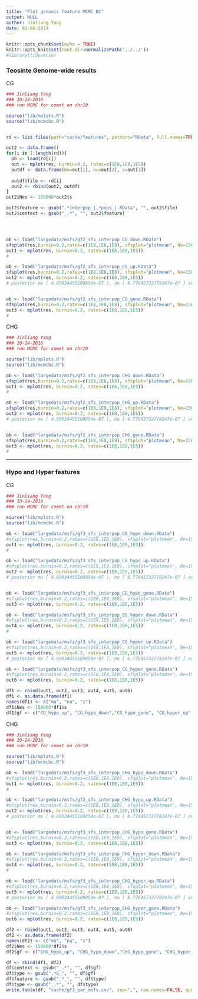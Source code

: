```yaml
---
title: "Plot genomic feature MCMC BC"
output: NULL
author: Jinliang Yang
date: 02-08-2019
---
```



```r
knitr::opts_chunk$set(echo = TRUE) 
knitr::opts_knit$set(root.dir=normalizePath('../../')) 
#library(tidyverse)
```


### Teosinte Genome-wide results

CG

```r
### Jinliang Yang
### 10-14-2016
### run MCMC for comet on chr10

source("lib/mplots.R")
source("lib/mcmcbc.R")


rd <- list.files(path="cache/features", pattern="RData", full.names=TRUE)

out2 <- data.frame()
for(i in 1:length(rd)){
  ob <- load(rd[i])
  out <- mplot(res, burnin=0.2, rates=c(1E8,1E8,1E5))
  outdf <- data.frame(mu=out[1], nu=out[2], s=out[3])
  
  outdf$file <- rd[i]
  out2 <- rbind(out2, outdf)
}
out2$Nes <- 150000*out2$s

out2$feature <- gsub(".*interpop_|.*pops_|.RData", "", out2$file)
out2$context <- gsub("_.*", "", out2$feature)




ob <- load("largedata/msfs/gf2_sfs_interpop_CG_down.RData")
sfsplot(res,burnin=0.2,rates=c(1E8,1E8,1E8), sfsplot="plotmean", Ne=150000, k=0:102)
out1 <- mplot(res, burnin=0.2, rates=c(1E8,1E8,1E5))
#

ob <- load("largedata/msfs/gf2_sfs_interpop_CG_up.RData")
sfsplot(res,burnin=0.2,rates=c(1E8,1E8,1E8), sfsplot="plotmean", Ne=150000, k=0:102)
out2 <- mplot(res, burnin=0.2, rates=c(1E8,1E8,1E5))
# posterior mu [ 4.60934455109854e-07 ], nu [ 6.77645732778247e-07 ] and s [ 1.79033264284426e-06 ]


ob <- load("largedata/msfs/gf2_sfs_interpop_CG_gene.RData")
sfsplot(res,burnin=0.2,rates=c(1E8,1E8,1E8), sfsplot="plotmean", Ne=150000, k=0:102)
out3 <- mplot(res, burnin=0.2, rates=c(1E8,1E8,1E5))
#
```

CHG

```r
### Jinliang Yang
### 10-14-2016
### run MCMC for comet on chr10

source("lib/mplots.R")
source("lib/mcmcbc.R")

ob <- load("largedata/msfs/gf2_sfs_interpop_CHG_down.RData")
sfsplot(res,burnin=0.2,rates=c(1E8,1E8,1E8), sfsplot="plotmean", Ne=150000, k=0:102)
out1 <- mplot(res, burnin=0.2, rates=c(1E8,1E8,1E5))
#

ob <- load("largedata/msfs/gf2_sfs_interpop_CHG_up.RData")
sfsplot(res,burnin=0.2,rates=c(1E8,1E8,1E8), sfsplot="plotmean", Ne=150000, k=0:102)
out2 <- mplot(res, burnin=0.2, rates=c(1E8,1E8,1E5))
# posterior mu [ 4.60934455109854e-07 ], nu [ 6.77645732778247e-07 ] and s [ 1.79033264284426e-06 ]


ob <- load("largedata/msfs/gf2_sfs_interpop_CHG_gene.RData")
sfsplot(res,burnin=0.2,rates=c(1E8,1E8,1E8), sfsplot="plotmean", Ne=150000, k=0:102)
out3 <- mplot(res, burnin=0.2, rates=c(1E8,1E8,1E5))
#
```


-----------------------------------------

### Hypo and Hyper features

CG

```r
### Jinliang Yang
### 10-14-2016
### run MCMC for comet on chr10

source("lib/mplots.R")
source("lib/mcmcbc.R")

ob <- load("largedata/msfs/gf3_sfs_interpop_CG_hypo_down.RData")
#sfsplot(res,burnin=0.2,rates=c(1E8,1E8,1E8), sfsplot="plotmean", Ne=150000, k=0:102)
out1 <- mplot(res, burnin=0.2, rates=c(1E8,1E8,1E5))
#

ob <- load("largedata/msfs/gf3_sfs_interpop_CG_hypo_up.RData")
#sfsplot(res,burnin=0.2,rates=c(1E8,1E8,1E8), sfsplot="plotmean", Ne=150000, k=0:102)
out2 <- mplot(res, burnin=0.2, rates=c(1E8,1E8,1E5))
# posterior mu [ 4.60934455109854e-07 ], nu [ 6.77645732778247e-07 ] and s [ 1.79033264284426e-06 ]


ob <- load("largedata/msfs/gf3_sfs_interpop_CG_hypo_gene.RData")
#sfsplot(res,burnin=0.2,rates=c(1E8,1E8,1E8), sfsplot="plotmean", Ne=150000, k=0:102)
out3 <- mplot(res, burnin=0.2, rates=c(1E8,1E8,1E5))

ob <- load("largedata/msfs/gf3_sfs_interpop_CG_hyper_down.RData")
#sfsplot(res,burnin=0.2,rates=c(1E8,1E8,1E8), sfsplot="plotmean", Ne=150000, k=0:102)
out4 <- mplot(res, burnin=0.2, rates=c(1E8,1E8,1E5))
#

ob <- load("largedata/msfs/gf3_sfs_interpop_CG_hyper_up.RData")
#sfsplot(res,burnin=0.2,rates=c(1E8,1E8,1E8), sfsplot="plotmean", Ne=150000, k=0:102)
out5 <- mplot(res, burnin=0.2, rates=c(1E8,1E8,1E5))
# posterior mu [ 4.60934455109854e-07 ], nu [ 6.77645732778247e-07 ] and s [ 1.79033264284426e-06 ]

ob <- load("largedata/msfs/gf3_sfs_interpop_CG_hyper_gene.RData")
#sfsplot(res,burnin=0.2,rates=c(1E8,1E8,1E8), sfsplot="plotmean", Ne=150000, k=0:102)
out6 <- mplot(res, burnin=0.2, rates=c(1E8,1E8,1E5))

df1 <- rbind(out1, out2, out3, out4, out5, out6)
df1 <- as.data.frame(df1)
names(df1) <- c("mu", "nu", "s")
df1$Nes <- 150000*df1$s
df1$gf <- c("CG_hypo_up", "CG_hypo_down","CG_hypo_gene", "CG_hyper_up", "CG_hyper_down","CG_hyper_gene")
```

CHG

```r
### Jinliang Yang
### 10-14-2016
### run MCMC for comet on chr10

source("lib/mplots.R")
source("lib/mcmcbc.R")

ob <- load("largedata/msfs/gf3_sfs_interpop_CHG_hypo_down.RData")
#sfsplot(res,burnin=0.2,rates=c(1E8,1E8,1E8), sfsplot="plotmean", Ne=150000, k=0:102)
out1 <- mplot(res, burnin=0.2, rates=c(1E8,1E8,1E5))
#

ob <- load("largedata/msfs/gf3_sfs_interpop_CHG_hypo_up.RData")
#sfsplot(res,burnin=0.2,rates=c(1E8,1E8,1E8), sfsplot="plotmean", Ne=150000, k=0:102)
out2 <- mplot(res, burnin=0.2, rates=c(1E8,1E8,1E5))
# posterior mu [ 4.60934455109854e-07 ], nu [ 6.77645732778247e-07 ] and s [ 1.79033264284426e-06 ]


ob <- load("largedata/msfs/gf3_sfs_interpop_CHG_hypo_gene.RData")
#sfsplot(res,burnin=0.2,rates=c(1E8,1E8,1E8), sfsplot="plotmean", Ne=150000, k=0:102)
out3 <- mplot(res, burnin=0.2, rates=c(1E8,1E8,1E5))

ob <- load("largedata/msfs/gf3_sfs_interpop_CHG_hyper_down.RData")
#sfsplot(res,burnin=0.2,rates=c(1E8,1E8,1E8), sfsplot="plotmean", Ne=150000, k=0:102)
out4 <- mplot(res, burnin=0.2, rates=c(1E8,1E8,1E5))
#

ob <- load("largedata/msfs/gf3_sfs_interpop_CHG_hyper_up.RData")
#sfsplot(res,burnin=0.2,rates=c(1E8,1E8,1E8), sfsplot="plotmean", Ne=150000, k=0:102)
out5 <- mplot(res, burnin=0.2, rates=c(1E8,1E8,1E5))
# posterior mu [ 4.60934455109854e-07 ], nu [ 6.77645732778247e-07 ] and s [ 1.79033264284426e-06 ]

ob <- load("largedata/msfs/gf3_sfs_interpop_CHG_hyper_gene.RData")
#sfsplot(res,burnin=0.2,rates=c(1E8,1E8,1E8), sfsplot="plotmean", Ne=150000, k=0:102)
out6 <- mplot(res, burnin=0.2, rates=c(1E8,1E8,1E5))

df2 <- rbind(out1, out2, out3, out4, out5, out6)
df2 <- as.data.frame(df2)
names(df2) <- c("mu", "nu", "s")
df2$Nes <- 150000*df2$s
df2$gf <- c("CHG_hypo_up", "CHG_hypo_down","CHG_hypo_gene", "CHG_hyper_up", "CHG_hyper_down","CHG_hyper_gene")
```



```r
df <- rbind(df1, df2)
df$context <- gsub("_.*", "", df$gf)
df$type <- gsub(".*G_", "", df$gf)
df$feature <- gsub(".*_", "", df$type)
df$type <- gsub("_.*", "", df$type)
write.table(df, "cache/gf3_par_msfs.csv", sep=",", row.names=FALSE, quote=FALSE)

```

